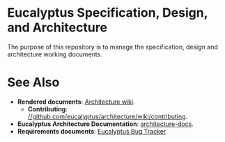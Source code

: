 = Eucalyptus Specification, Design, and Architecture =
The purpose of this repository is to manage the specification, design and architecture working documents.

= See Also =
* '''Rendered documents''': [[https://github.com/eucalyptus/architecture/wiki|Architecture wiki]].
** '''Contributing''': [[https://github.com/eucalyptus/architecture/wiki/contributing|]].
* '''Eucalyptus Architecture Documentation''': [[https://github.com/eucalyptus/architecture-docs|architecture-docs]].
* '''Requirements documents''': [[http://eucalyptus.atlassian.net/|Eucalyptus Bug Tracker]]

